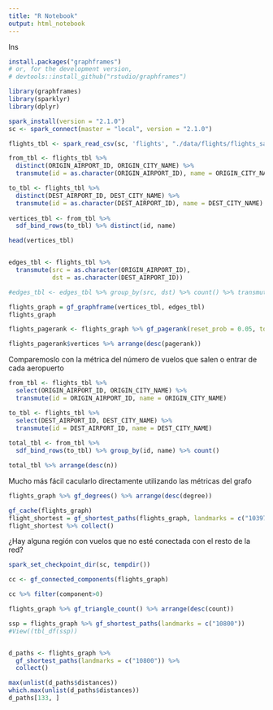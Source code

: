 ```yaml
---
title: "R Notebook"
output: html_notebook
---
```


Ins

```r
install.packages("graphframes")
# or, for the development version,
# devtools::install_github("rstudio/graphframes")
```


```r
library(graphframes)
library(sparklyr)
library(dplyr)

spark_install(version = "2.1.0")
sc <- spark_connect(master = "local", version = "2.1.0")
```
```r
flights_tbl <- spark_read_csv(sc, 'flights', "./data/flights/flights_sample.csv")

```


```r
from_tbl <- flights_tbl %>% 
  distinct(ORIGIN_AIRPORT_ID, ORIGIN_CITY_NAME) %>% 
  transmute(id = as.character(ORIGIN_AIRPORT_ID), name = ORIGIN_CITY_NAME)

to_tbl <- flights_tbl %>% 
  distinct(DEST_AIRPORT_ID, DEST_CITY_NAME) %>% 
  transmute(id = as.character(DEST_AIRPORT_ID), name = DEST_CITY_NAME)
  
vertices_tbl <- from_tbl %>%
  sdf_bind_rows(to_tbl) %>% distinct(id, name)

head(vertices_tbl)


edges_tbl <- flights_tbl %>% 
  transmute(src = as.character(ORIGIN_AIRPORT_ID), 
            dst = as.character(DEST_AIRPORT_ID))

#edges_tbl <- edges_tbl %>% group_by(src, dst) %>% count() %>% transmute(w = n)

flights_graph = gf_graphframe(vertices_tbl, edges_tbl)
flights_graph
```


```r
flights_pagerank <- flights_graph %>% gf_pagerank(reset_prob = 0.05, tol = 0.001)

flights_pagerank$vertices %>% arrange(desc(pagerank))
```

Comparemoslo con la métrica del número de vuelos que salen o entrar de cada aeropuerto

```r
from_tbl <- flights_tbl %>% 
  select(ORIGIN_AIRPORT_ID, ORIGIN_CITY_NAME) %>% 
  transmute(id = ORIGIN_AIRPORT_ID, name = ORIGIN_CITY_NAME)

to_tbl <- flights_tbl %>% 
  select(DEST_AIRPORT_ID, DEST_CITY_NAME) %>% 
  transmute(id = DEST_AIRPORT_ID, name = DEST_CITY_NAME)
  
total_tbl <- from_tbl %>%
  sdf_bind_rows(to_tbl) %>% group_by(id, name) %>% count()

total_tbl %>% arrange(desc(n))
```

Mucho más fácil cacularlo directamente utilizando las métricas del grafo

```r
flights_graph %>% gf_degrees() %>% arrange(desc(degree))
```

```r
gf_cache(flights_graph)
flight_shortest = gf_shortest_paths(flights_graph, landmarks = c("10397", "12892"))
flight_shortest %>% collect()
```

¿Hay alguna región con vuelos que no esté conectada con el resto de la red?

```r
spark_set_checkpoint_dir(sc, tempdir())

cc <- gf_connected_components(flights_graph)

cc %>% filter(component>0)
```

```r
flights_graph %>% gf_triangle_count() %>% arrange(desc(count))
```

```r
ssp = flights_graph %>% gf_shortest_paths(landmarks = c("10800"))
#View((tbl_df(ssp))


d_paths <- flights_graph %>%
  gf_shortest_paths(landmarks = c("10800")) %>%
  collect()

max(unlist(d_paths$distances))
which.max(unlist(d_paths$distances))
d_paths[133, ]

```
